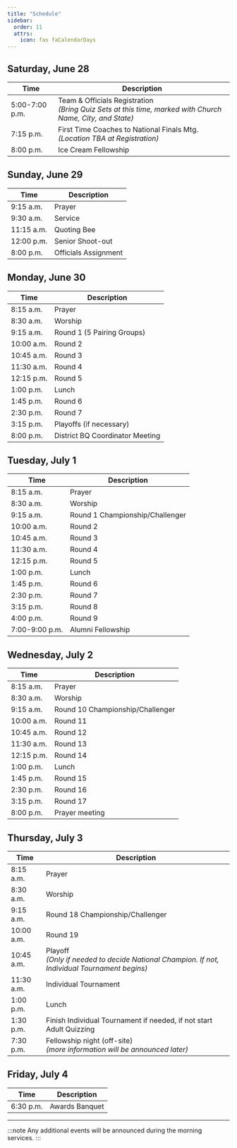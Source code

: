```yaml
---
title: "Schedule"
sidebar:
  order: 11
  attrs:
    icon: fas faCalendarDays
---
```


## Saturday, June 28

| Time           | Description                                                                                                   |
| -------------- | ------------------------------------------------------------------------------------------------------------- |
| 5:00-7:00 p.m. | Team & Officials Registration<br />_(Bring Quiz Sets at this time, marked with Church Name, City, and State)_ |
| 7:15 p.m.      | First Time Coaches to National Finals Mtg. _(Location TBA at Registration)_                                   |
| 8:00 p.m.      | Ice Cream Fellowship                                                                                          |

## Sunday, June 29

| Time       | Description          |
| ---------- | -------------------- |
| 9:15 a.m.  | Prayer               |
| 9:30 a.m.  | Service              |
| 11:15 a.m. | Quoting Bee          |
| 12:00 p.m. | Senior Shoot-out     |
| 8:00 p.m.  | Officials Assignment |

## Monday, June 30

| Time       | Description                     |
| ---------- | ------------------------------- |
| 8:15 a.m.  | Prayer                          |
| 8:30 a.m.  | Worship                         |
| 9:15 a.m.  | Round 1 (5 Pairing Groups)      |
| 10:00 a.m. | Round 2                         |
| 10:45 a.m. | Round 3                         |
| 11:30 a.m. | Round 4                         |
| 12:15 p.m. | Round 5                         |
| 1:00 p.m.  | Lunch                           |
| 1:45 p.m.  | Round 6                         |
| 2:30 p.m.  | Round 7                         |
| 3:15 p.m.  | Playoffs (if necessary)         |
| 8:00 p.m.  | District BQ Coordinator Meeting |

## Tuesday, July 1

| Time           | Description                     |
| -------------- | ------------------------------- |
| 8:15 a.m.      | Prayer                          |
| 8:30 a.m.      | Worship                         |
| 9:15 a.m.      | Round 1 Championship/Challenger |
| 10:00 a.m.     | Round 2                         |
| 10:45 a.m.     | Round 3                         |
| 11:30 a.m.     | Round 4                         |
| 12:15 p.m.     | Round 5                         |
| 1:00 p.m.      | Lunch                           |
| 1:45 p.m.      | Round 6                         |
| 2:30 p.m.      | Round 7                         |
| 3:15 p.m.      | Round 8                         |
| 4:00 p.m.      | Round 9                         |
| 7:00-9:00 p.m. | Alumni Fellowship               |

## Wednesday, July 2

| Time       | Description                      |
| ---------- | -------------------------------- |
| 8:15 a.m.  | Prayer                           |
| 8:30 a.m.  | Worship                          |
| 9:15 a.m.  | Round 10 Championship/Challenger |
| 10:00 a.m. | Round 11                         |
| 10:45 a.m. | Round 12                         |
| 11:30 a.m. | Round 13                         |
| 12:15 p.m. | Round 14                         |
| 1:00 p.m.  | Lunch                            |
| 1:45 p.m.  | Round 15                         |
| 2:30 p.m.  | Round 16                         |
| 3:15 p.m.  | Round 17                         |
| 8:00 p.m.  | Prayer meeting                   |

## Thursday, July 3

| Time       | Description                                                                                       |
| ---------- | ------------------------------------------------------------------------------------------------- |
| 8:15 a.m.  | Prayer                                                                                            |
| 8:30 a.m.  | Worship                                                                                           |
| 9:15 a.m.  | Round 18 Championship/Challenger                                                                  |
| 10:00 a.m. | Round 19                                                                                          |
| 10:45 a.m. | Playoff<br />_(Only if needed to decide National Champion. If not, Individual Tournament begins)_ |
| 11:30 a.m. | Individual Tournament                                                                             |
| 1:00 p.m.  | Lunch                                                                                             |
| 1:30 p.m.  | Finish Individual Tournament if needed, if not start Adult Quizzing                               |
| 7:30 p.m.  | Fellowship night (off-site)<br />_(more information will be announced later)_                     |

## Friday, July 4

| Time      | Description    |
| --------- | -------------- |
| 6:30 p.m. | Awards Banquet |

---

:::note
Any additional events will be announced during the morning services.
:::